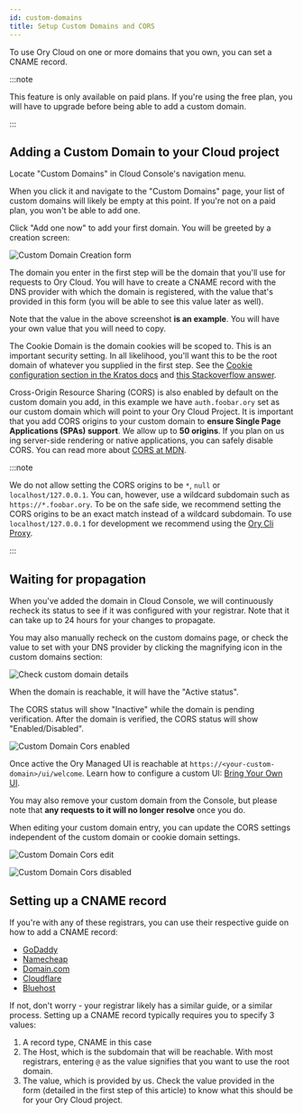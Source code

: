 ```yaml
---
id: custom-domains
title: Setup Custom Domains and CORS
---
```


To use Ory Cloud on one or more domains that you own, you can set a CNAME
record.

:::note

This feature is only available on paid plans. If you're using the free plan, you
will have to upgrade before being able to add a custom domain.

:::

## Adding a Custom Domain to your Cloud project

Locate "Custom Domains" in Cloud Console's navigation menu.

When you click it and navigate to the "Custom Domains" page, your list of custom
domains will likely be empty at this point. If you're not on a paid plan, you
won't be able to add one.

Click "Add one now" to add your first domain. You will be greeted by a creation
screen:

![Custom Domain Creation form](./_static/custom-domains/cname-create.png)

The domain you enter in the first step will be the domain that you'll use for
requests to Ory Cloud. You will have to create a CNAME record with the DNS
provider with which the domain is registered, with the value that's provided in
this form (you will be able to see this value later as well).

Note that the value in the above screenshot **is an example**. You will have
your own value that you will need to copy.

The Cookie Domain is the domain cookies will be scoped to. This is an important
security setting. In all likelihood, you'll want this to be the root domain of
whatever you supplied in the first step. See the
[Cookie configuration section in the Kratos docs](https://www.ory.sh/kratos/docs/guides/configuring-cookies/)
and [this Stackoverflow answer](https://stackoverflow.com/a/23086139).

Cross-Origin Resource Sharing (CORS) is also enabled by default on the custom
domain you add, in this example we have `auth.foobar.ory` set as our custom
domain which will point to your Ory Cloud Project. It is important that you add
CORS origins to your custom domain to **ensure Single Page Applications (SPAs)
support**. We allow up to **50 origins**. If you plan on us ing server-side
rendering or native applications, you can safely disable CORS. You can read more
about [CORS at MDN](https://developer.mozilla.org/en-US/docs/Web/HTTP/CORS).

:::note

We do not allow setting the CORS origins to be `*`, `null` or
`localhost/127.0.0.1`. You can, however, use a wildcard subdomain such as
`https://*.foobar.ory`. To be on the safe side, we recommend setting the CORS
origins to be an exact match instead of a wildcard subdomain. To use
`localhost/127.0.0.1` for development we recommend using the
[Ory Cli Proxy](./cli/20_proxy-and-tunnel.mdx).

:::

## Waiting for propagation

When you've added the domain in Cloud Console, we will continuously recheck its
status to see if it was configured with your registrar. Note that it can take up
to 24 hours for your changes to propagate.

You may also manually recheck on the custom domains page, or check the value to
set with your DNS provider by clicking the magnifying icon in the custom domains
section:

![Check custom domain details](./_static/custom-domains/cname-cors-check.png)

When the domain is reachable, it will have the "Active status".

The CORS status will show "Inactive" while the domain is pending verification.
After the domain is verified, the CORS status will show "Enabled/Disabled".

![Custom Domain Cors enabled](./_static/custom-domains/cname-cors-enabled.png)

Once active the Ory Managed UI is reachable at
`https://<your-custom-domain>/ui/welcome`. Learn how to configure a custom UI:
[Bring Your Own UI](bring-your-user-interface.mdx).

You may also remove your custom domain from the Console, but please note that
**any requests to it will no longer resolve** once you do.

When editing your custom domain entry, you can update the CORS settings
independent of the custom domain or cookie domain settings.

![Custom Domain Cors edit](./_static/custom-domains/cname-cors-edit.png)

![Custom Domain Cors disabled](./_static/custom-domains/cname-cors-disabled.png)

## Setting up a CNAME record

If you're with any of these registrars, you can use their respective guide on
how to add a CNAME record:

- [GoDaddy](https://www.godaddy.com/help/add-a-cname-record-19236)
- [Namecheap](https://www.namecheap.com/support/knowledgebase/article.aspx/9646/2237/how-to-create-a-cname-record-for-your-domain/)
- [Domain.com](https://www.domain.com/help/article/dns-management-how-to-update-cname-aliases)
- [Cloudflare](https://support.cloudflare.com/hc/en-us/articles/360019093151-Managing-DNS-records-in-Cloudflare)
- [Bluehost](https://my.bluehost.com/hosting/help/resource/714)

If not, don't worry - your registrar likely has a similar guide, or a similar
process. Setting up a CNAME record typically requires you to specify 3 values:

1. A record type, CNAME in this case
2. The Host, which is the subdomain that will be reachable. With most
   registrars, entering `@` as the value signifies that you want to use the root
   domain.
3. The value, which is provided by us. Check the value provided in the form
   (detailed in the first step of this article) to know what this should be for
   your Ory Cloud project.
